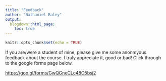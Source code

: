 ```yaml
---
title: "Feedback"
author: "Nathaniel Raley"
output:
  blogdown::html_page:
    toc: true
---
```


```r
knitr::opts_chunk$set(echo = TRUE)
```

If you are/were a student of mine, please give me some anonmyous feedback about the course. I truly appreciate it, good or bad! Click through to the google forms page below.

[https://goo.gl/forms/GwQGneCLc48O5bsj2](https://goo.gl/forms/GwQGneCLc48O5bsj2)

